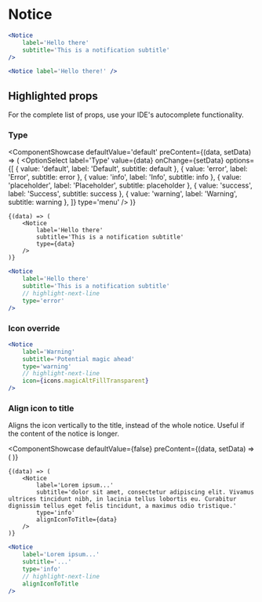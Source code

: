 # Notice


<ComponentShowcase>
	<Notice
		label='Hello there'
		subtitle='This is a notification subtitle'
	/>
</ComponentShowcase>

```jsx
<Notice
	label='Hello there'
	subtitle='This is a notification subtitle'
/>
```

<ComponentShowcase>
	<Notice label='Hello there!' />
</ComponentShowcase>

```jsx
<Notice label='Hello there!' />
```

## Highlighted props

For the complete list of props, use your IDE's autocomplete functionality.

### Type

<ComponentShowcase
	defaultValue='default'
	preContent={(data, setData) => (
		<OptionSelect
			label='Type'
			value={data}
			onChange={setData}
			options={[
				{ value: 'default', label: 'Default', subtitle: <span className='es:font-mono'>default</span> },
				{ value: 'error', label: 'Error', subtitle: <span className='es:font-mono'>error</span> },
				{ value: 'info', label: 'Info', subtitle: <span className='es:font-mono'>info</span> },
				{ value: 'placeholder', label: 'Placeholder', subtitle: <span className='es:font-mono'>placeholder</span> },
				{ value: 'success', label: 'Success', subtitle: <span className='es:font-mono'>success</span> },
				{ value: 'warning', label: 'Warning', subtitle: <span className='es:font-mono'>warning</span> },
			]}
			type='menu'
		/>
	)}
>
	{(data) => (
		<Notice
			label='Hello there'
			subtitle='This is a notification subtitle'
			type={data}
		/>
	)}
</ComponentShowcase>

```jsx
<Notice
	label='Hello there'
	subtitle='This is a notification subtitle'
	// highlight-next-line
	type='error'
/>
```

### Icon override

<ComponentShowcase>
	<Notice
		label='Warning'
		subtitle='Potential magic ahead'
		type='warning'
		icon={icons.magicAltFillTransparent}
	/>
</ComponentShowcase>

```jsx
<Notice
	label='Warning'
	subtitle='Potential magic ahead'
	type='warning'
	// highlight-next-line
	icon={icons.magicAltFillTransparent}
/>
```

### Align icon to title

Aligns the icon vertically to the title, instead of the whole notice. Useful if the content of the notice is longer.

<ComponentShowcase
	defaultValue={false}
	preContent={(data, setData) => (
		<Checkbox
			checked={data}
			onChange={setData}
			label='Align icon to title'
		/>
	)}
>
	{(data) => (
		<Notice
			label='Lorem ipsum...'
			subtitle='dolor sit amet, consectetur adipiscing elit. Vivamus ultrices tincidunt nibh, in lacinia tellus lobortis eu. Curabitur dignissim tellus eget felis tincidunt, a maximus odio tristique.'
			type='info'
			alignIconToTitle={data}
		/>
	)}
</ComponentShowcase>

```jsx
<Notice
	label='Lorem ipsum...'
	subtitle='...'
	type='info'
	// highlight-next-line
	alignIconToTitle
/>
```
